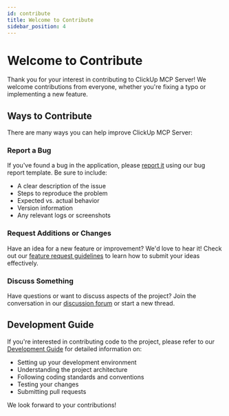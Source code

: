 ```yaml
---
id: contribute
title: Welcome to Contribute
sidebar_position: 4
---
```


# Welcome to Contribute

Thank you for your interest in contributing to ClickUp MCP Server! We welcome contributions from everyone, whether you're fixing a typo or implementing a new feature.

## Ways to Contribute

There are many ways you can help improve ClickUp MCP Server:

### Report a Bug

If you've found a bug in the application, please [report it](./report-bug.mdx) using our bug report template. Be sure to include:

- A clear description of the issue
- Steps to reproduce the problem
- Expected vs. actual behavior
- Version information
- Any relevant logs or screenshots

### Request Additions or Changes

Have an idea for a new feature or improvement? We'd love to hear it! Check out our [feature request guidelines](./request-changes.mdx) to learn how to submit your ideas effectively.

### Discuss Something

Have questions or want to discuss aspects of the project? Join the conversation in our [discussion forum](./discuss.mdx) or start a new thread.

## Development Guide

If you're interested in contributing code to the project, please refer to our [Development Guide](/development/) for detailed information on:

- Setting up your development environment
- Understanding the project architecture
- Following coding standards and conventions
- Testing your changes
- Submitting pull requests

We look forward to your contributions!
